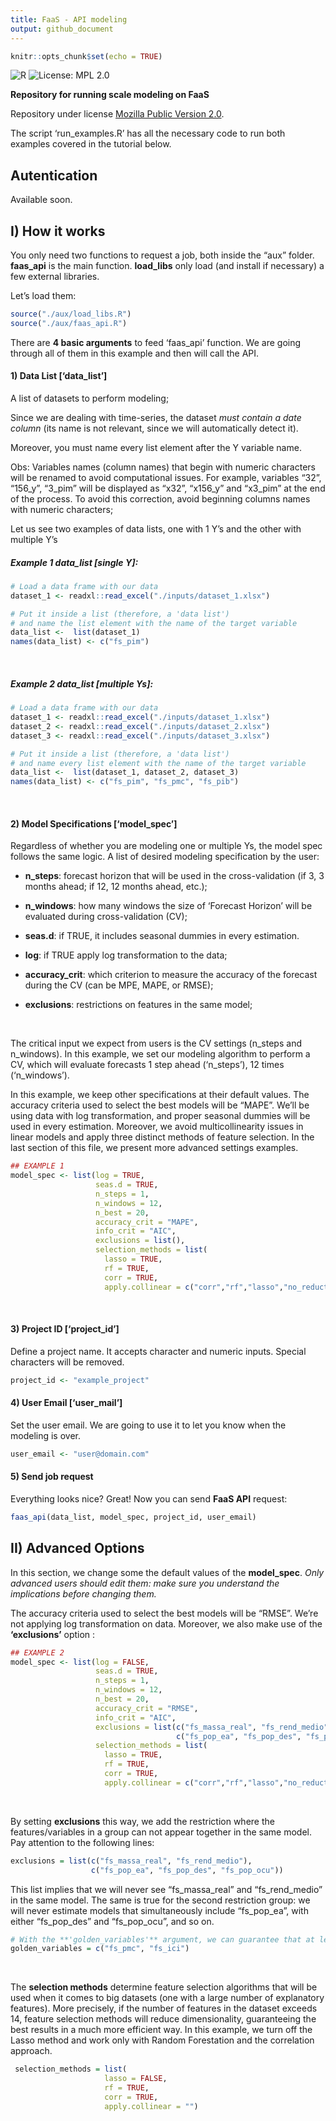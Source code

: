 ```yaml
---
title: FaaS - API modeling
output: github_document
---
```


```r
knitr::opts_chunk$set(echo = TRUE)
```


![R](https://img.shields.io/badge/R%3E%3D-3.0.0-blue.svg)
![License: MPL 2.0](https://img.shields.io/badge/License-MPL%202.0-brightgreen.svg)


**Repository for running scale modeling on FaaS**

Repository under license [Mozilla Public Version 2.0](https://www.mozilla.org/en-US/MPL/2.0/).

The script 'run_examples.R' has all the necessary code to run both examples covered in the tutorial below.

## Autentication

Available soon.

## I) How it works

You only need two functions to request a job, both inside the "aux" folder. **faas_api** is the main function. **load_libs** only load (and install if necessary) a few external libraries.

Let's load them:

```r
source("./aux/load_libs.R")
source("./aux/faas_api.R")
```

There are **4 basic arguments** to feed 'faas_api' function. We are going through all of them in this example and then will call the API. 



#### 1) Data List ['data_list']

A list of datasets to perform modeling;

Since we are dealing with time-series, the dataset *must contain a date column* (its name is not relevant, since we will automatically detect it). 

Moreover,  you must name every list element after the Y variable name.

Obs: Variables names (column names) that begin with numeric characters will be renamed to avoid computational issues. For example, variables "32", "156_y", "3_pim" will be displayed as "x32", "x156_y" and "x3_pim" at the end of the process. To avoid this correction, avoid beginning columns names with numeric characters;

Let us see two examples of data lists, one with 1 Y's and the other with multiple Y's
<br>

##### Example 1 data_list [single Y]:
```r

# Load a data frame with our data
dataset_1 <- readxl::read_excel("./inputs/dataset_1.xlsx")

# Put it inside a list (therefore, a 'data list')
# and name the list element with the name of the target variable
data_list <-  list(dataset_1)
names(data_list) <- c("fs_pim")

```

<br>

##### Example 2 data_list [multiple Ys]:
```r

# Load a data frame with our data
dataset_1 <- readxl::read_excel("./inputs/dataset_1.xlsx")
dataset_2 <- readxl::read_excel("./inputs/dataset_2.xlsx")
dataset_3 <- readxl::read_excel("./inputs/dataset_3.xlsx")

# Put it inside a list (therefore, a 'data list')
# and name every list element with the name of the target variable
data_list <-  list(dataset_1, dataset_2, dataset_3)
names(data_list) <- c("fs_pim", "fs_pmc", "fs_pib")
```
<br>


#### 2) **Model Specifications ['model_spec']**


Regardless of whether you are modeling one or multiple Ys, the model spec follows the same logic.  A list of desired modeling specification by the user:

* **n_steps**: forecast horizon that will be used in the cross-validation (if 3, 3 months ahead; if 12, 12 months ahead, etc.);

* **n_windows**: how many windows the size of 'Forecast Horizon' will be evaluated during cross-validation (CV);

* **seas.d**: if TRUE, it includes seasonal dummies in every estimation.

* **log**: if TRUE apply log transformation to the data;

* **accuracy_crit**: which criterion to measure the accuracy of the forecast during the CV (can be MPE, MAPE, or RMSE); 

* **exclusions**: restrictions on features in the same model;


<br>


The critical input we expect from users is the CV settings (n_steps and n_windows). In this example,  we set our modeling algorithm to perform a CV, which will evaluate forecasts 1 step ahead ('n_steps'), 12 times ('n_windows'). 

In this example, we keep other specifications at their default values. 
The accuracy criteria used to select the best models will be "MAPE". We'll be using data with log transformation, and proper seasonal dummies will be used in every estimation. Moreover, we avoid multicollinearity issues in linear models and apply three distinct methods of feature selection. In the last section of this file, we present more advanced settings examples. 

```r

## EXAMPLE 1
model_spec <- list(log = TRUE,
                   seas.d = TRUE,
                   n_steps = 1,
                   n_windows = 12,
                   n_best = 20,
                   accuracy_crit = "MAPE",
                   info_crit = "AIC",
                   exclusions = list(),
                   selection_methods = list(
                     lasso = TRUE,
                     rf = TRUE,
                     corr = TRUE,
                     apply.collinear = c("corr","rf","lasso","no_reduction")))

```
<br>



#### 3) Project ID ['project_id']

Define a project name. It accepts character and numeric inputs. Special characters will be removed.

```r
project_id <- "example_project"
```

#### 4) User Email ['user_mail']

Set the user email. We are going to use it to let you know when the modeling is over.
```r
user_email <- "user@domain.com"
```

#### 5) Send job request

Everything looks nice? Great! Now you can send **FaaS API** request:

```r
faas_api(data_list, model_spec, project_id, user_email)
```


## II) Advanced Options
In this section, we change some the default values of the  **model_spec**. *Only advanced users should edit them: make sure you understand the implications before changing them.*

The accuracy criteria used to select the best models will be "RMSE". We're not applying log transformation on data. Moreover,  we also make use of the  **'exclusions'** option :

```r

## EXAMPLE 2
model_spec <- list(log = FALSE,
                   seas.d = TRUE,
                   n_steps = 1,
                   n_windows = 12,
                   n_best = 20,
                   accuracy_crit = "RMSE",
                   info_crit = "AIC",
                   exclusions = list(c("fs_massa_real", "fs_rend_medio"),
                                     c("fs_pop_ea", "fs_pop_des", "fs_pop_ocu")),
                   selection_methods = list(
                     lasso = TRUE,
                     rf = TRUE,
                     corr = TRUE,
                     apply.collinear = c("corr","rf","lasso","no_reduction")))

```
<br>

By setting **exclusions** this way, we add the restriction where the features/variables in a group can not appear together in the same model. Pay attention to the following lines:

```r

exclusions = list(c("fs_massa_real", "fs_rend_medio"),
                  c("fs_pop_ea", "fs_pop_des", "fs_pop_ocu"))

```

This list implies that we will never see "fs_massa_real" and "fs_rend_medio" in the same model. The same is true for the second restriction group: we will never estimate models that simultaneously include "fs_pop_ea", with either "fs_pop_des" and "fs_pop_ocu", and so on.

```r

# With the **'golden_variables'** argument, we can guarantee that at least some of best models contain one or both of the 'golden' ones; 
golden_variables = c("fs_pmc", "fs_ici")

```
<br>

The **selection methods**  determine feature selection algorithms that will be used when it comes to big datasets (one with a large number of explanatory features).  More precisely, if the number of features in the dataset exceeds 14, feature selection methods will reduce dimensionality, guaranteeing the best results in a much more efficient way. In this example, we turn off the Lasso method and work only with Random Forestation and the correlation approach.

```r
 selection_methods = list(
                     lasso = FALSE,
                     rf = TRUE,
                     corr = TRUE,
                     apply.collinear = "")
```
<br>


